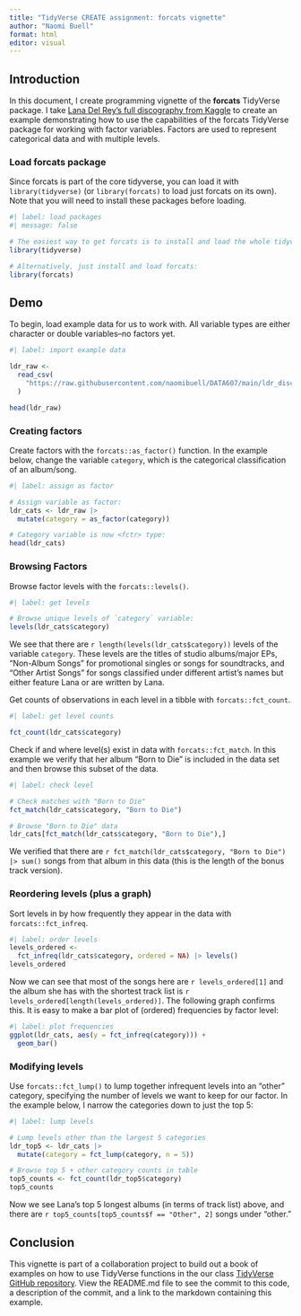 ```yaml
---
title: "TidyVerse CREATE assignment: forcats vignette"
author: "Naomi Buell"
format: html
editor: visual
---
```


## Introduction

In this document, I create programming vignette of the **forcats** TidyVerse package. I take [Lana Del Rey's full discography from Kaggle](https://www.kaggle.com/datasets/madroscla/lana-del-rey-genius-discography-released?resource=download) to create an example demonstrating how to use the capabilities of the forcats TidyVerse package for working with factor variables. Factors are used to represent categorical data and with multiple levels.

### Load forcats package

Since forcats is part of the core tidyverse, you can load it with `library(tidyverse)` (or `library(forcats)` to load just forcats on its own). Note that you will need to install these packages before loading.

```r
#| label: load packages
#| message: false

# The easiest way to get forcats is to install and load the whole tidyverse:
library(tidyverse)

# Alternatively, just install and load forcats:
library(forcats)
```

## Demo

To begin, load example data for us to work with. All variable types are either character or double variables–no factors yet.

```r
#| label: import example data

ldr_raw <-
  read_csv(
    "https://raw.githubusercontent.com/naomibuell/DATA607/main/ldr_discography_released.csv"
  )

head(ldr_raw)
```

### Creating factors

Create factors with the `forcats::as_factor()` function. In the example below, change the variable `category`, which is the categorical classification of an album/song.

```r
#| label: assign as factor

# Assign variable as factor:
ldr_cats <- ldr_raw |>
  mutate(category = as_factor(category))

# Category variable is now <fctr> type:
head(ldr_cats)
```

### Browsing Factors

Browse factor levels with the `forcats::levels()`.

```r
#| label: get levels

# Browse unique levels of `category` variable:
levels(ldr_cats$category)
```

We see that there are `r length(levels(ldr_cats$category))` levels of the variable `category`. These levels are the titles of studio albums/major EPs, "Non-Album Songs" for promotional singles or songs for soundtracks, and "Other Artist Songs" for songs classified under different artist's names but either feature Lana or are written by Lana.

Get counts of observations in each level in a tibble with `forcats::fct_count`.

```r
#| label: get level counts

fct_count(ldr_cats$category)
```

Check if and where level(s) exist in data with `forcats::fct_match`. In this example we verify that her album "Born to Die" is included in the data set and then browse this subset of the data.

```r
#| label: check level

# Check matches with "Born to Die"
fct_match(ldr_cats$category, "Born to Die")

# Browse "Born to Die" data
ldr_cats[fct_match(ldr_cats$category, "Born to Die"),]
```

We verified that there are `r fct_match(ldr_cats$category, "Born to Die") |> sum()` songs from that album in this data (this is the length of the bonus track version).

### Reordering levels (plus a graph)

Sort levels in by how frequently they appear in the data with `forcats::fct_infreq`.

```r
#| label: order levels
levels_ordered <-
  fct_infreq(ldr_cats$category, ordered = NA) |> levels()
levels_ordered
```

Now we can see that most of the songs here are `r levels_ordered[1]` and the album she has with the shortest track list is `r levels_ordered[length(levels_ordered)]`. The following graph confirms this. It is easy to make a bar plot of (ordered) frequencies by factor level:

```r
#| label: plot frequencies
ggplot(ldr_cats, aes(y = fct_infreq(category))) +
  geom_bar()
```

### Modifying levels

Use `forcats::fct_lump()` to lump together infrequent levels into an “other” category, specifying the number of levels we want to keep for our factor. In the example below, I narrow the categories down to just the top 5:

```r
#| label: lump levels

# Lump levels other than the largest 5 categories
ldr_top5 <- ldr_cats |> 
  mutate(category = fct_lump(category, n = 5))

# Browse top 5 + other category counts in table
top5_counts <- fct_count(ldr_top5$category)
top5_counts
```

Now we see Lana's top 5 longest albums (in terms of track list) above, and there are `r top5_counts[top5_counts$f == "Other", 2]` songs under "other."

## Conclusion

This vignette is part of a collaboration project to build out a book of examples on how to use TidyVerse functions in the our class [TidyVerse GitHub repository](https://github.com/pkowalchuk/SPRING2024TIDYVERSE). View the README.md file to see the commit to this code, a description of the commit, and a link to the markdown containing this example.
